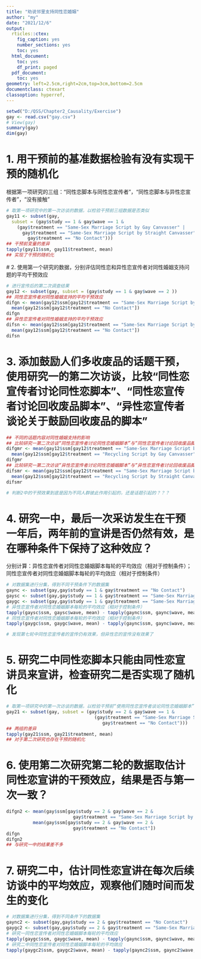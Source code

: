 ```yaml
---
title: "劝说邻里支持同性恋婚姻"
author: "my"
date: "2021/12/6"
output:
  rticles::ctex:
    fig_caption: yes
    number_sections: yes
    toc: yes
  html_document:
    toc: yes
    df_print: paged
  pdf_document:
    toc: yes
geometry: left=2.5cm,right=2cm,top=3cm,bottom=2.5cm
documentclass: ctexart
classoption: hyperref,
---
```


```r
setwd("D:/QSS/Chapter2_Causality/Exercise")
gay <- read.csv("gay.csv")
# View(gay)
summary(gay)
dim(gay)
```

# 1. 用干预前的基准数据检验有没有实现干预的随机化
根据第一项研究的三组：“同性恋脚本与同性恋宣传者”，“同性恋脚本与异性恋宣传者”，“没有接触”
```r
# 取第一项研究中的第一次访谈的数据，以检验干预前三组数据是否类似
gay11 <- subset(gay, 
  subset = (gay$study == 1 & gay$wave == 1 &
    (gay$treatment == "Same-Sex Marriage Script by Gay Canvasser" | 
      gay$treatment == "Same-Sex Marriage Script by Straight Canvasser" |
        gay$treatment == "No Contact")))
## 干预前变量的差异
tapply(gay11$ssm, gay11$treatment, mean) 
## 实现了干预的随机化

```
 
 # 2. 使用第一个研究的数据，分别评估同性恋和异性恋宣传者对同性婚姻支持问题的平均干预效应
 
```r
# 进行宣传后的第二次调查结果
gay12 <- subset(gay, subset = (gay$study == 1 & gay$wave == 2 )) 
## 同性恋宣传者对同性婚姻支持的平均干预效应
difgn <- mean(gay12$ssm[gay12$treatment == "Same-Sex Marriage Script by Gay Canvasser"]) -
  mean(gay12$ssm[gay12$treatment == "No Contact"])
difgn
## 异性恋宣传者对同性婚姻支持的平均干预效应
difsn <- mean(gay12$ssm[gay12$treatment == "Same-Sex Marriage Script by Straight Canvasser"]) - 
  mean(gay12$ssm[gay12$treatment == "No Contact"])
difsn
```

# 3. 添加鼓励人们多收废品的话题干预，使用研究一的第二次访谈，比较“同性恋宣传者讨论同性恋脚本”、“同性恋宣传者讨论回收废品脚本”、“异性恋宣传者谈论关于鼓励回收废品的脚本”
```r
## 不同的话题内容对同性婚姻支持的影响
## 比较研究一第二次访谈“同性恋宣传者讨论同性恋婚姻脚本”与“同性恋宣传者讨论回收废品脚本”结果
difgmr <- mean(gay12$ssm[gay12$treatment == "Same-Sex Marriage Script by Gay Canvasser"]) - 
  mean(gay12$ssm[gay12$treatment == "Recycling Script by Gay Canvasser"])
difgmr
## 比较研究一第二次访谈“异性恋宣传者讨论同性恋婚姻脚本”与“异性恋宣传者讨论回收废品脚本”结果
difsmr <- mean(gay12$ssm[gay12$treatment == "Same-Sex Marriage Script by Straight Canvasser"]) - 
  mean(gay12$ssm[gay12$treatment == "Recycling Script by Straight Canvasser"])
difsmr

# 判断2中的干预效果到底是因为不同人群彼此作用引起的，还是话题引起的？？？
```

# 4. 研究一中，最后一次采访发生在干预一年后，两年前的宣讲是否仍然有效，是在哪种条件下保持了这种效应？
分别计算：异性恋宣传者对同性恋婚姻脚本每轮的平均效应（相对于控制条件）；同性恋宣传者对同性恋婚姻脚本每轮的平均效应（相对于控制条件）
```r
# 对数据集进行分集，得到不同干预条件下的数据集
gaync <- subset(gay,gay$study == 1 & gay$treatment == "No Contact")
gaysc <- subset(gay,gay$study == 1 & gay$treatment == "Same-Sex Marriage Script by Straight Canvasser")
gaygc <- subset(gay,gay$study == 1 & gay$treatment == "Same-Sex Marriage Script by Gay Canvasser")
# 异性恋宣传者对同性恋婚姻脚本每轮的平均效应（相对于控制条件）
tapply(gaysc$ssm, gaysc$wave, mean) - tapply(gaync$ssm, gaync$wave, mean)
# 同性恋宣传者对同性恋婚姻脚本每轮的平均效应（相对于控制条件）
tapply(gaygc$ssm, gaygc$wave, mean) - tapply(gaync$ssm, gaync$wave, mean)

# 发现第七轮中同性恋宣传者的宣传仍有效果，但异性恋的宣传没有效果了


```

# 5. 研究二中同性恋脚本只能由同性恋宣讲员来宣讲，检查研究二是否实现了随机化
```r
# 取第一项研究中的第一次访谈的数据，以检验干预前“使用同性恋宣传者谈论同性恋婚姻脚本”和“不接触”数据是否类似
gay21 <- subset(gay, subset = (gay$study == 2 & gay$wave == 1 & 
                                 (gay$treatment == "Same-Sex Marriage Script by Gay Canvasser" | 
                                    gay$treatment == "No Contact")))
## 两组的差异
tapply(gay21$ssm, gay21$treatment, mean) 
## 对于第二次研究也存在干预的随机化
```

# 6. 使用第二次研究第二轮的数据取估计同性恋宣讲的干预效应，结果是否与第一次一致？
```r
difgn2 <- mean(gay$ssm[gay$study == 2 & gay$wave == 2 & 
                         gay$treatment == "Same-Sex Marriage Script by Gay Canvasser"]) - 
          mean(gay$ssm[gay$study == 2 & gay$wave == 2 & 
                         gay$treatment == "No Contact"])
difgn
difgn2
## 与研究一中的结果差不多
```

# 7. 研究二中，估计同性恋宣讲在每次后续访谈中的平均效应，观察他们随时间而发生的变化
```r
# 对数据集进行分集，得到不同条件下的数据集
gaync2 <- subset(gay,gay$study == 2 & gay$treatment == "No Contact")
gaygc2 <- subset(gay,gay$study == 2 & gay$treatment == "Same-Sex Marriage Script by Gay Canvasser")
# 研究一同性恋宣传者对同性恋婚姻脚本每轮的平均效应
tapply(gaygc$ssm, gaygc$wave, mean) - tapply(gaync$ssm, gaync$wave, mean)
# 研究二中同性恋宣传者对同性恋婚姻脚本每轮的平均效应
tapply(gaygc2$ssm, gaygc2$wave, mean) - tapply(gaync2$ssm, gaync2$wave, mean)

```


